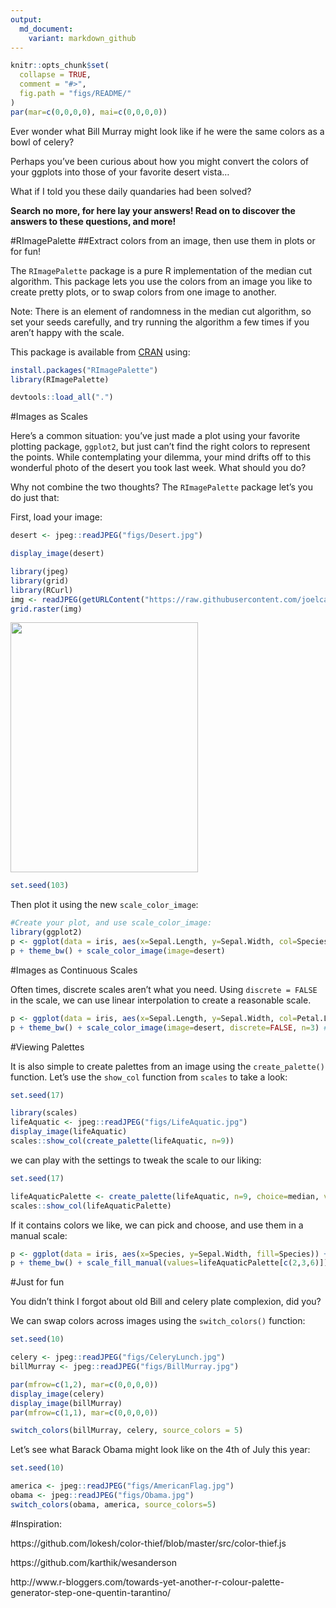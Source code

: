 ```yaml
---
output:
  md_document:
    variant: markdown_github
---
```


```r
knitr::opts_chunk$set(
  collapse = TRUE,
  comment = "#>",
  fig.path = "figs/README/"
)
par(mar=c(0,0,0,0), mai=c(0,0,0,0))
```

Ever wonder what Bill Murray might look like if he were the same colors as a bowl of celery?

Perhaps you've been curious about how you might convert the colors of your ggplots into those of your favorite desert vista... 

What if I told you these daily quandaries had been solved?

**Search no more, for here lay your answers! Read on to discover the answers to these questions, and more!**

#RImagePalette
##Extract colors from an image, then use them in plots or for fun!

The `RImagePalette` package is a pure R implementation of the median cut algorithm. This package lets you use the colors from an image you like to create pretty plots, or to swap colors from one image to another. 

Note: There is an element of randomness in the median cut algorithm, so set your seeds carefully, and try running the algorithm a few times if you aren't happy with the scale.

This package is available from [CRAN](https://cran.r-project.org/web/packages/RImagePalette/index.html) using:

```r
install.packages("RImagePalette")
library(RImagePalette)
```
```r
devtools::load_all(".")
```

#Images as Scales

Here's a common situation: you've just made a plot using your favorite plotting package, `ggplot2`, but just can't find the right colors to represent the points. While contemplating your dilemma, your mind drifts off to this wonderful photo of the desert you took last week. What should you do?

Why not combine the two thoughts? The `RImagePalette` package let's you do just that:

First, load your image:
```r
desert <- jpeg::readJPEG("figs/Desert.jpg")
```
```r
display_image(desert)
```

```r
library(jpeg)
library(grid)
library(RCurl)
img <- readJPEG(getURLContent("https://raw.githubusercontent.com/joelcarlson/RImagePalette/master/figs/Desert.jpg"))
grid.raster(img)
``` 

<img src="https://raw.githubusercontent.com/joelcarlson/RImagePalette/master/figs/Desert.jpg" height="400px" width="300px" />

```r
set.seed(103)
```

Then plot it using the new `scale_color_image`:
```r
#Create your plot, and use scale_color_image:
library(ggplot2)
p <- ggplot(data = iris, aes(x=Sepal.Length, y=Sepal.Width, col=Species)) + geom_point(size=3)
p + theme_bw() + scale_color_image(image=desert)
```

#Images as Continuous Scales

Often times, discrete scales aren't what you need. Using `discrete = FALSE` in the scale, we can use linear interpolation to create a reasonable scale.

```r
p <- ggplot(data = iris, aes(x=Sepal.Length, y=Sepal.Width, col=Petal.Length)) + geom_point(size=3)
p + theme_bw() + scale_color_image(image=desert, discrete=FALSE, n=3) # 'n' is the number of colors extracted from the image
```

#Viewing Palettes

It is also simple to create palettes from an image using the `create_palette()` function. Let's use the `show_col` function from `scales` to take a look:

```r
set.seed(17)
```
```r
library(scales)
lifeAquatic <- jpeg::readJPEG("figs/LifeAquatic.jpg")
display_image(lifeAquatic)
scales::show_col(create_palette(lifeAquatic, n=9))
```

we can play with the settings to tweak the scale to our liking: 

```r
set.seed(17)
```
```r
lifeAquaticPalette <- create_palette(lifeAquatic, n=9, choice=median, volume=TRUE)
scales::show_col(lifeAquaticPalette)
```

If it contains colors we like, we can pick and choose, and use them in a manual scale:

```r
p <- ggplot(data = iris, aes(x=Species, y=Sepal.Width, fill=Species)) + geom_bar(stat="identity")
p + theme_bw() + scale_fill_manual(values=lifeAquaticPalette[c(2,3,6)])
```


#Just for fun

You didn't think I forgot about old Bill and celery plate complexion, did you?

We can swap colors across images using the `switch_colors()` function:

```r
set.seed(10)
```

```r
celery <- jpeg::readJPEG("figs/CeleryLunch.jpg")
billMurray <- jpeg::readJPEG("figs/BillMurray.jpg")
```
```r
par(mfrow=c(1,2), mar=c(0,0,0,0))
display_image(celery)
display_image(billMurray)
par(mfrow=c(1,1), mar=c(0,0,0,0))
```
```r
switch_colors(billMurray, celery, source_colors = 5)
```

Let's see what Barack Obama might look like on the 4th of July this year:


```r
set.seed(10)
```

```r
america <- jpeg::readJPEG("figs/AmericanFlag.jpg")
obama <- jpeg::readJPEG("figs/Obama.jpg")
switch_colors(obama, america, source_colors=5)
```



#Inspiration:

https://github.com/lokesh/color-thief/blob/master/src/color-thief.js

https://github.com/karthik/wesanderson

http://www.r-bloggers.com/towards-yet-another-r-colour-palette-generator-step-one-quentin-tarantino/

